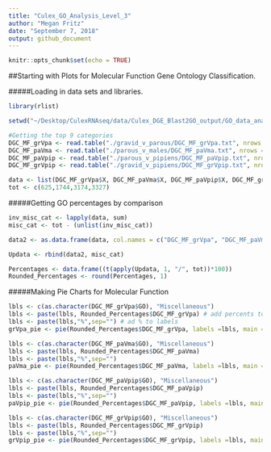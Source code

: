 ```yaml
---
title: "Culex_GO_Analysis_Level_3"
author: "Megan Fritz"
date: "September 7, 2018"
output: github_document
---
```


```r
knitr::opts_chunk$set(echo = TRUE)
```

##Starting with Plots for Molecular Function Gene Ontology Classification.

#####Loading in data sets and libraries.
```r

library(rlist)

setwd("~/Desktop/CulexRNAseq/data/Culex_DGE_Blast2GO_output/GO_data_analyses/")

#Getting the top 9 categories
DGC_MF_grVpa <- read.table("./gravid_v_parous/DGC_MF_grVpa.txt", nrows = 9, sep = "\t", header = T)
DGC_MF_paVma <- read.table("./parous_v_males/DGC_MF_paVma.txt", nrows = 9, sep = "\t", header = T)
DGC_MF_paVpip <- read.table("./parous_v_pipiens/DGC_MF_paVpip.txt", nrows = 9, sep = "\t", header = T)
DGC_MF_grVpip <- read.table("./gravid_v_pipiens/DGC_MF_grVpip.txt", nrows = 9, sep = "\t", header = T)

data <- list(DGC_MF_grVpa$X, DGC_MF_paVma$X, DGC_MF_paVpip$X, DGC_MF_grVpip$X)
tot <- c(625,1744,3174,3327)

```

#####Getting GO percentages by comparison
```r

inv_misc_cat <- lapply(data, sum)
misc_cat <- tot - (unlist(inv_misc_cat))

data2 <- as.data.frame(data, col.names = c("DGC_MF_grVpa", "DGC_MF_paVma", "DGC_MF_paVpip", "DGC_MF_grVpip"))

Updata <- rbind(data2, misc_cat)

Percentages <- data.frame((t(apply(Updata, 1, "/", tot))*100))
Rounded_Percentages <- round(Percentages, 1)

```

#####Making Pie Charts for Molecular Function
```r

lbls <- c(as.character(DGC_MF_grVpa$GO), "Miscellaneous")
lbls <- paste(lbls, Rounded_Percentages$DGC_MF_grVpa) # add percents to labels
lbls <- paste(lbls,"%",sep="") # ad % to labels 
grVpa_pie <- pie(Rounded_Percentages$DGC_MF_grVpa, labels =lbls, main = "Top Molecular Function GO Level 3 Categories for Gravid CAL1 versus Parous CAL1 Comparison", radius = 0.9, col = rainbow(length(lbls)), cex = 0.75, cex.main = 0.75, tck=.2, clockwise = T)

lbls <- c(as.character(DGC_MF_paVma$GO), "Miscellaneous")
lbls <- paste(lbls, Rounded_Percentages$DGC_MF_paVma) 
lbls <- paste(lbls,"%",sep="") 
paVma_pie <- pie(Rounded_Percentages$DGC_MF_paVma, labels =lbls, main = "Top Molecular Function GO Level 3 Categories for Parous CAL1 versus Male CAL1 Comparison", radius = 0.9, col = rainbow(length(lbls)), cex = 0.75, cex.main = 0.75, tck=.2, clockwise = T)

lbls <- c(as.character(DGC_MF_paVpip$GO), "Miscellaneous")
lbls <- paste(lbls, Rounded_Percentages$DGC_MF_paVpip) 
lbls <- paste(lbls,"%",sep="") 
paVpip_pie <- pie(Rounded_Percentages$DGC_MF_paVpip, labels =lbls, main = "Top Molecular Function GO Level 3 Categories for Parous CAL1 versus IL2 Comparison", radius = 0.9, col = rainbow(length(lbls)), cex = 0.75, cex.main = 0.75, tck=.2, clockwise = T)

lbls <- c(as.character(DGC_MF_grVpip$GO), "Miscellaneous")
lbls <- paste(lbls, Rounded_Percentages$DGC_MF_grVpip) 
lbls <- paste(lbls,"%",sep="") 
grVpip_pie <- pie(Rounded_Percentages$DGC_MF_grVpip, labels =lbls, main = "Top Molecular Function GO Level 3 Categories for Gravid CAL1 versus IL2 Comparison", radius = 0.9, col = rainbow(length(lbls)), cex = 0.75, cex.main = 0.75, tck=.2, clockwise = T)

```
